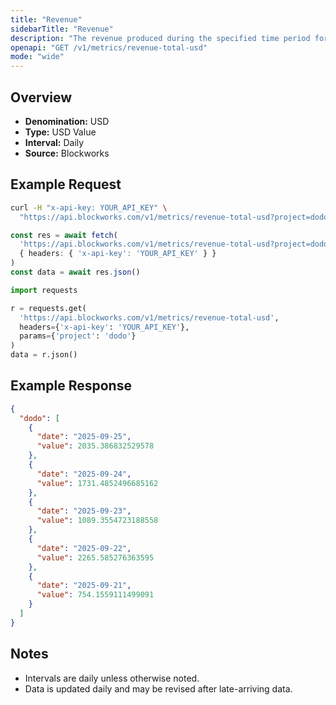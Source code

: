 ```yaml
---
title: "Revenue"
sidebarTitle: "Revenue"
description: "The revenue produced during the specified time period for given project."
openapi: "GET /v1/metrics/revenue-total-usd"
mode: "wide"
---
```


## Overview

- **Denomination:** USD
- **Type:** USD Value
- **Interval:** Daily
- **Source:** Blockworks

## Example Request

<CodeGroup>

```bash cURL
curl -H "x-api-key: YOUR_API_KEY" \
  "https://api.blockworks.com/v1/metrics/revenue-total-usd?project=dodo"
```

```typescript TypeScript
const res = await fetch(
  'https://api.blockworks.com/v1/metrics/revenue-total-usd?project=dodo',
  { headers: { 'x-api-key': 'YOUR_API_KEY' } }
)
const data = await res.json()
```

```python Python
import requests

r = requests.get(
  'https://api.blockworks.com/v1/metrics/revenue-total-usd',
  headers={'x-api-key': 'YOUR_API_KEY'},
  params={'project': 'dodo'}
)
data = r.json()
```

</CodeGroup>

## Example Response

```json
{
  "dodo": [
    {
      "date": "2025-09-25",
      "value": 2035.386832529578
    },
    {
      "date": "2025-09-24",
      "value": 1731.4852496685162
    },
    {
      "date": "2025-09-23",
      "value": 1089.3554723188558
    },
    {
      "date": "2025-09-22",
      "value": 2265.585276363595
    },
    {
      "date": "2025-09-21",
      "value": 754.1559111499091
    }
  ]
}
```

## Notes
- Intervals are daily unless otherwise noted.
- Data is updated daily and may be revised after late-arriving data.